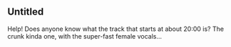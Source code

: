 <article id="4016168" title=Talk:Funky Skunk>
	<talkpage id="4016168" title="Talk:Funky Skunk">
{{album|class=Stub|importance=|attention=|needs-infobox=}}

{{Electronic-music-project|class=Stub|importance=}}


==Untitled==
Help! Does anyone know what the track that starts at about 20:00 is? The crunk kinda one, with the super-fast female vocals...
	</talkpage>
</article>